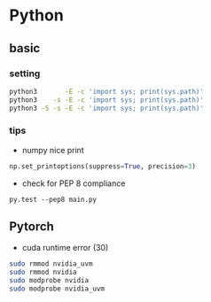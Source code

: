 # Python






## basic



### setting

```bash
python3       -E -c 'import sys; print(sys.path)'
python3    -s -E -c 'import sys; print(sys.path)'
python3 -S -s -E -c 'import sys; print(sys.path)'
```




### tips

- numpy nice print

```python
np.set_printoptions(suppress=True, precision=3)
```

- check for PEP 8 compliance

```
py.test --pep8 main.py
```






## Pytorch

- cuda runtime error (30)

```bash
sudo rmmod nvidia_uvm
sudo rmmod nvidia
sudo modprobe nvidia
sudo modprobe nvidia_uvm
```
